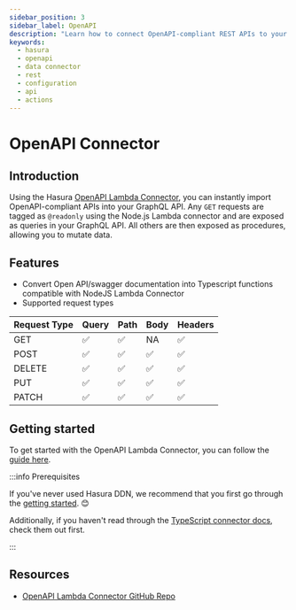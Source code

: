 ```yaml
---
sidebar_position: 3
sidebar_label: OpenAPI
description: "Learn how to connect OpenAPI-compliant REST APIs to your supergraph."
keywords:
  - hasura
  - openapi
  - data connector
  - rest
  - configuration
  - api
  - actions
---
```


# OpenAPI Connector

## Introduction

Using the Hasura [OpenAPI Lambda Connector](https://github.com/hasura/ndc-open-api-lambda), you can instantly import
OpenAPI-compliant APIs into your GraphQL API. Any `GET` requests are tagged as `@readonly` using the Node.js Lambda
connector and are exposed as queries in your GraphQL API. All others are then exposed as procedures, allowing you to
mutate data.

## Features

- Convert Open API/swagger documentation into Typescript functions compatible with NodeJS Lambda Connector
- Supported request types

| Request Type | Query | Path | Body | Headers |
| ------------ | ----- | ---- | ---- | ------- |
| GET          | ✅    | ✅   | NA   | ✅      |
| POST         | ✅    | ✅   | ✅   | ✅      |
| DELETE       | ✅    | ✅   | ✅   | ✅      |
| PUT          | ✅    | ✅   | ✅   | ✅      |
| PATCH        | ✅    | ✅   | ✅   | ✅      |

## Getting started

To get started with the OpenAPI Lambda Connector, you can follow the [guide here](/quickstart.mdx).

:::info Prerequisites

If you've never used Hasura DDN, we recommend that you first go through the
[getting started](/getting-started/overview.mdx). 😊

Additionally, if you haven't read through the [TypeScript connector docs](/business-logic/typescript.mdx), check them
out first.

:::

## Resources

- [OpenAPI Lambda Connector GitHub Repo](https://github.com/hasura/ndc-open-api-lambda)
